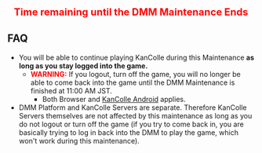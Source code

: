 {{Notice
|DMM will be going down for Maintenance on October 17th between 01:00 AM to 11:00 AM JST. During these hours you will be unable to login, nor buy any cash items in the game. 
}}

<div style="font-size:20px; color:red; text-align:center; font-weight:bold; margin:25px 0px 10px 0px;">Time remaining until the DMM Maintenance Ends{{Timer
|time = October 17 2017 11:00:00 +0900
|style = font-weight:bold; color:#f00; font-size:25px;
|data-options="no-leading-zeros"
|endClass = dmmmaintenanceend
|endText = DMM Maintenance has ended.
}}</div>

==FAQ==
*You will be able to continue playing KanColle during this Maintenance '''as long as you stay logged into the game.'''
**<span style="color:red;">'''WARNING:'''</span> If you logout, turn off the game, you will no longer be able to come back into the game until the DMM Maintenance is finished at 11:00 AM JST.
***Both Browser and [[KanColle Android]] applies.
*DMM Platform and KanColle Servers are separate. Therefore KanColle Servers themselves are not affected by this maintenance as long as you do not logout or turn off the game (if you try to come back in, you are basically trying to log in back into the DMM to play the game, which won't work during this maintenance).

{{MultiTweet
|MultiTweetID = DMM Maintenance 
|color = #ace
|title = DMM Maintenance

|link01 = https://twitter.com/KanColle_STAFF/status/919378825535823872
|JP01 = プラットフォームであるDMMさんのメンテナンスが、週明け【10/17(火) 01:00～11:00】に実施される予定です。プラットフォームのメンテナンス時間中は、ログイン及び課金アイテムの購入等ができません。大変恐縮ですが、予めご留意頂けますと幸いです。
|EN01 = The Platform DMM will be going through Maintenance on October 17th Tuesday, between 01:00 ~ 11:00. During these hours, you will be unable to login nor buy any items in the Cash Shop. We are sorry but please be advised beforehand.
|TL01 = [[User:Shinhwalee|Shinhwalee]]
}}